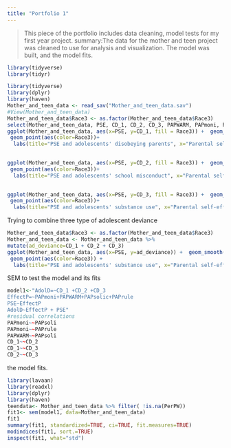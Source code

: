 ```yaml
---
title: "Portfolio 1"
---
```


> This piece of the portfolio includes data cleaning, model tests for my first year project.
summary:The data for the mother and teen project was cleaned to use for analysis and visualization. The model was built, and the model fits.

```r
library(tidyverse) 
library(tidyr)
```

```r
library(tidyverse)
library(dplyr)
library(haven)
Mother_and_teen_data <- read_sav("Mother_and_teen_data.sav")
#View(Mother_and_teen_data)
Mother_and_teen_data$Race3 <- as.factor(Mother_and_teen_data$Race3)
select(Mother_and_teen_data, PSE, CD_1, CD_2, CD_3, PAPWARM, PAPmoni, PAPsolic, PAPrule, Race3)
ggplot(Mother_and_teen_data, aes(x=PSE, y=CD_1, fill = Race3)) +  geom_smooth(size=1, alpha=0.4) +
 geom_point(aes(color=Race3))+
  labs(title="PSE and adolescents' disobeying parents", x="Parental self-efficacy", y="Disobeying parents among adolescents" ) 
  
```

```r
ggplot(Mother_and_teen_data, aes(x=PSE, y=CD_2, fill = Race3)) +  geom_smooth(size=1, alpha=0.4) +
 geom_point(aes(color=Race3))+
  labs(title="PSE and adolescents' school misconduct", x="Parental self-efficacy", y="school misconduct among adolescents" ) 
  
```

```r
ggplot(Mother_and_teen_data, aes(x=PSE, y=CD_3, fill = Race3)) +  geom_smooth(size=1, alpha=0.4) +
 geom_point(aes(color=Race3))+
  labs(title="PSE and adolescents' substance use", x="Parental self-efficacy", y="substance use among adolescents" ) 
```
Trying to combine three type of adolescent deviance
```r
Mother_and_teen_data$Race3 <- as.factor(Mother_and_teen_data$Race3) 
Mother_and_teen_data <- Mother_and_teen_data %>%
mutate(ad_deviance=CD_1 + CD_2 + CD_3)
ggplot(Mother_and_teen_data, aes(x=PSE, y=ad_deviance)) +  geom_smooth(size=1, alpha=0.4) +
 geom_point(aes(color=Race3)) +
  labs(title="PSE and adolescents' substance use", x="Parental self-efficacy", y="adolescent deviance" ) 
```
SEM to test the model and its fits
```r
model1<-"AdolD=~CD_1 +CD_2 +CD_3
EffectP=~PAPmoni+PAPWARM+PAPsolic+PAPrule
PSE~EffectP
AdolD~EffectP + PSE"
#residual correlations
PAPmoni~~PAPsoli
PAPmoni~~PAPrule
PAPWARM~~PAPsoli
CD_1~~CD_2
CD_1~~CD_3
CD_2~~CD_3
```
the model fits.
```r
library(lavaan)
library(readxl)
library(dplyr)
library(haven)
teendata<- Mother_and_teen_data %>% filter( !is.na(PerPW)) 
fit1<- sem(model1, data=Mother_and_teen_data)
fit1
summary(fit1, standardized=TRUE, ci=TRUE, fit.measures=TRUE)
modindices(fit1, sort.=TRUE)
inspect(fit1, what="std")
```